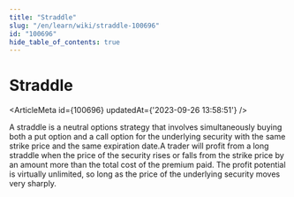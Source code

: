 ```yaml
---
title: "Straddle"
slug: "/en/learn/wiki/straddle-100696"
id: "100696"
hide_table_of_contents: true
---
```



# Straddle

<ArticleMeta id={100696} updatedAt={'2023-09-26 13:58:51'} />
<div className='border-solid border-b border-t-0 my-4 border-[var(--ifm-color-gray-300)]' />

A straddle is a neutral options strategy that involves simultaneously buying both a put option and a call option for the underlying security with the same strike price and the same expiration date.A trader will profit from a long straddle when the price of the security rises or falls from the strike price by an amount more than the total cost of the premium paid. The profit potential is virtually unlimited, so long as the price of the underlying security moves very sharply.
